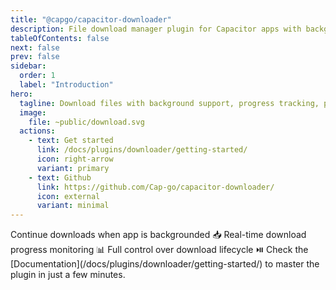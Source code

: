 ```yaml
---
title: "@capgo/capacitor-downloader"
description: File download manager plugin for Capacitor apps with background downloads, progress tracking, and resume capabilities.
tableOfContents: false
next: false
prev: false
sidebar:
  order: 1
  label: "Introduction"
hero:
  tagline: Download files with background support, progress tracking, pause/resume capabilities, and efficient download management.
  image:
    file: ~public/download.svg
  actions:
    - text: Get started
      link: /docs/plugins/downloader/getting-started/
      icon: right-arrow
      variant: primary
    - text: Github
      link: https://github.com/Cap-go/capacitor-downloader/
      icon: external
      variant: minimal
---
```



<CardGrid stagger>
  <Card title="Background downloads" icon="rocket">
    Continue downloads when app is backgrounded 📥
  </Card>
  <Card title="Progress tracking" icon="chart">
    Real-time download progress monitoring 📊
  </Card>
  <Card title="Pause & resume" icon="play">
    Full control over download lifecycle ⏯️
  </Card>
  <Card title="Comprehensive Documentation" icon="open-book">
    Check the [Documentation](/docs/plugins/downloader/getting-started/) to master the plugin in just a few minutes.
  </Card>
</CardGrid>
